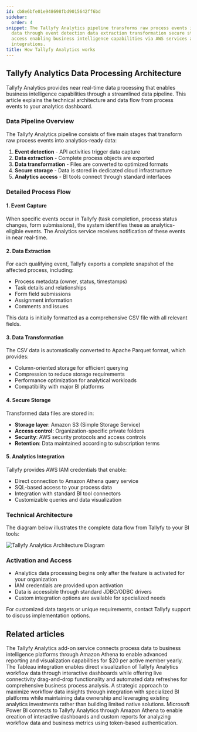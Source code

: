 ```yaml
---
id: cb8e6bfe01e948698fbd9015642ff6bd
sidebar:
  order: 4
snippet: The Tallyfy Analytics pipeline transforms raw process events into analytics-ready
  data through event detection data extraction transformation secure storage and analytics
  access enabling business intelligence capabilities via AWS services and BI tool
  integrations.
title: How Tallyfy Analytics works
---
```


## Tallyfy Analytics Data Processing Architecture

Tallyfy Analytics provides near real-time data processing that enables business intelligence capabilities through a streamlined data pipeline. This article explains the technical architecture and data flow from process events to your analytics dashboard.

### Data Pipeline Overview

The Tallyfy Analytics pipeline consists of five main stages that transform raw process events into analytics-ready data:

1. **Event detection** - API activities trigger data capture
2. **Data extraction** - Complete process objects are exported
3. **Data transformation** - Files are converted to optimized formats
4. **Secure storage** - Data is stored in dedicated cloud infrastructure
5. **Analytics access** - BI tools connect through standard interfaces

### Detailed Process Flow

#### 1. Event Capture

When specific events occur in Tallyfy (task completion, process status changes, form submissions), the system identifies these as analytics-eligible events. The Analytics service receives notification of these events in near real-time.

#### 2. Data Extraction

For each qualifying event, Tallyfy exports a complete snapshot of the affected process, including:
- Process metadata (owner, status, timestamps)
- Task details and relationships
- Form field submissions
- Assignment information
- Comments and issues

This data is initially formatted as a comprehensive CSV file with all relevant fields.

#### 3. Data Transformation

The CSV data is automatically converted to Apache Parquet format, which provides:
- Column-oriented storage for efficient querying
- Compression to reduce storage requirements
- Performance optimization for analytical workloads
- Compatibility with major BI platforms

#### 4. Secure Storage

Transformed data files are stored in:
- **Storage layer**: Amazon S3 (Simple Storage Service)
- **Access control**: Organization-specific private folders
- **Security**: AWS security protocols and access controls
- **Retention**: Data maintained according to subscription terms

#### 5. Analytics Integration

Tallyfy provides AWS IAM credentials that enable:
- Direct connection to Amazon Athena query service
- SQL-based access to your process data
- Integration with standard BI tool connectors
- Customizable queries and data visualization

### Technical Architecture

The diagram below illustrates the complete data flow from Tallyfy to your BI tools:

![Tallyfy Analytics Architecture Diagram](https://screenshots.tallyfy.com/file-8BhMH6hz3y.png)

### Activation and Access

- Analytics data processing begins only after the feature is activated for your organization
- IAM credentials are provided upon activation
- Data is accessible through standard JDBC/ODBC drivers
- Custom integration options are available for specialized needs

For customized data targets or unique requirements, contact Tallyfy support to discuss implementation options.


## Related articles
<CardGrid>
<LinkTitleCard header="<b>Integrations > Tallyfy Analytics</b>" href="/products/pro/integrations/analytics/" > The Tallyfy Analytics add-on service connects process data to business intelligence platforms through Amazon Athena to enable advanced reporting and visualization capabilities for $20 per active member yearly. </LinkTitleCard>
<LinkTitleCard header="<b>Analytics > Tableau</b>" href="/products/pro/integrations/analytics/tableau/" > The Tableau integration enables direct visualization of Tallyfy Analytics workflow data through interactive dashboards while offering live connectivity drag-and-drop functionality and automated data refreshes for comprehensive business process analysis. </LinkTitleCard>
<LinkTitleCard header="<b>Analytics > Why use BI platforms vs. native analytics?</b>" href="/products/pro/integrations/analytics/why-use-a-dedicated-bi-platform-with-tallyfy/" > A strategic approach to maximize workflow data insights through integration with specialized BI platforms while maintaining data ownership and leveraging existing analytics investments rather than building limited native solutions. </LinkTitleCard>
<LinkTitleCard header="<b>Analytics > Power BI</b>" href="/products/pro/integrations/analytics/powerbi/" > Microsoft Power BI connects to Tallyfy Analytics through Amazon Athena to enable creation of interactive dashboards and custom reports for analyzing workflow data and business metrics using token-based authentication. </LinkTitleCard>
</CardGrid>